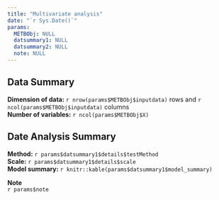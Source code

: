 ```yaml
---
title: "Multivariate analysis"
date: "`r Sys.Date()`"
params:
  METBObj: NULL
  datsummary1: NULL
  datsummary2: NULL
  note: NULL
---
```

Data Summary
---------------
**Dimension of data:** `r nrow(params$METBObj$inputdata)` rows and `r ncol(params$METBObj$inputdata)` columns\
**Number of variables:** `r ncol(params$METBObj$X)`

Date Analysis Summary
---------------
**Method:** `r params$datsummary1$details$testMethod`\
**Scale:** `r params$datsummary1$details$scale`\
**Model summary:** `r knitr::kable(params$datsummary1$model_summary)`

**Note**\
`r params$note`
